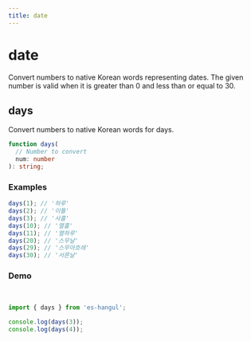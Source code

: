 ```yaml
---
title: date
---
```



# date

Convert numbers to native Korean words representing dates. The given number is valid when it is greater than 0 and less than or equal to 30.

## days

Convert numbers to native Korean words for days.

```typescript
function days(
  // Number to convert
  num: number
): string;
```

### Examples

```typescript
days(1); // '하루'
days(2); // '이틀'
days(3); // '사흘'
days(10); // '열흘'
days(11); // '열하루'
days(20); // '스무날'
days(29); // '스무아흐레'
days(30); // '서른날'
```

### Demo

<br />

<Sandpack>

```ts index.ts
import { days } from 'es-hangul';

console.log(days(3));
console.log(days(4));
```

</Sandpack>

